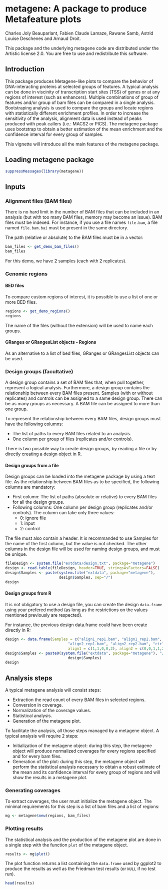 <!--
%\VignetteEngine{knitr::knitr}
%\VignetteIndexEntry{A package to produce Metafeature plots}
-->

metagene: A package to produce Metafeature plots
========================================================

Charles Joly Beauparlant, Fabien Claude Lamaze, Rawane Samb, 
Astrid Louise Deschenes and Arnaud Droit.

This package and the underlying metagene code are distributed under 
the Artistic license 2.0. You are free to use and redistribute this software. 

## Introduction

This package produces Metagene-like plots to compare the behavior of 
DNA-interacting proteins at selected groups of features. A typical analysis 
can be done in viscinity of transcription start sites (TSS) of genes or at any 
regions of interest (such as enhancers). Multiple combinations of group of 
features and/or group of bam files can be compared in a single analysis. 
Bootstraping analysis is used to compare the groups and locate regions with 
statistically different enrichment profiles. In order to increase the 
sensitivity of the analysis, alignment data is used instead of peaks produced 
with peak callers (i.e.: MACS2 or PICS). The metagene package uses bootstrap 
to obtain a better estimation of the mean enrichment and the confidence 
interval for every group of samples.

This vignette will introduce all the main features of the metagene package.

## Loading metagene package

```r
suppressMessages(library(metagene))
```
 
## Inputs

### Alignment files (BAM files)

There is no hard limit in the number of BAM files that can be included in an 
analysis (but with too many BAM files, memory may become an issue). BAM files 
must be indexed. For instance, if you use a file names `file.bam`, a file 
named `file.bam.bai` must be present in the same directory.

The path (relative or absolute) to the BAM files must be in a vector:
```r
bam_files <- get_demo_bam_files()
bam_files
```

For this demo, we have 2 samples (each with 2 replicates).

### Genomic regions

#### BED files

To compare custom regions of interest, it is possible to use a list of one or 
more BED files.

```r
regions <- get_demo_regions()
regions
```

The name of the files (without the extension) will be used to name each groups.

#### GRanges or GRangesList objects - Regions

As an alternative to a list of bed files, GRanges or GRangesList objects can 
be used.

### Design groups (facultative)

A design group contains a set of BAM files that, when pull together, represent 
a logical analysis. Furthermore, a design group contains the relationship 
between every BAM files present. Samples (with or without replicates) and 
controls can be assigned to a same design group. There can be as many groups 
as necessary. A BAM file can be assigned to more than one group. 

To represent the relationship between every BAM files, design groups must have 
the following columns:

* The list of paths to every BAM files related to an analysis.
* One column per group of files (replicates and/or controls). 

There is two possible way to create design groups, by reading a file or by 
directly creating a design object in R.

#### Design groups from a file

Design groups can be loaded into the metagene package by using a text file. As 
the relationship between BAM files as to be specified, the following columns 
are mandatory:

* First column: The list of paths (absolute or relative) to every BAM files 
for all the design groups.
* Following columns: One column per design group (replicates and/or controls). 
The column can take only three values: 
	+ 0: ignore file
	+ 1: input
	+ 2: control

The file must also contain a header. It is recommanded to use Samples for the 
name of the first column, but the value is not checked. The other columns in 
the design file will be used for naming design groups, and must be unique.

```r
fileDesign <- system.file("extdata/design.txt", package="metagene")
design <- read.table(fileDesign, header=TRUE, stringsAsFactors=FALSE)
design$Samples <- paste(system.file("extdata", package="metagene"), 
                        design$Samples, sep="/")
design
```

#### Design groups from R

It is not obligatory to use a design file, you can create the design 
`data.frame` using your prefered method (as long as the restrictions on the 
values mentioned previously are respected).

For instance, the previous design data.frame could have been create directly 
in R:
```r
design <- data.frame(Samples = c("align1_rep1.bam", "align1_rep2.bam", 
                            "align2_rep1.bam", "align2_rep2.bam", "ctrl.bam"),
		                    align1 = c(1,1,0,0,2), align2 = c(0,0,1,1,2))
design$Samples <- paste0(system.file("extdata", package="metagene"), "/", 
                            design$Samples)
design
```

## Analysis steps

A typical metagene analysis will consist steps:

* Extraction the read count of every BAM files in selected regions.
* Conversion in coverage.
* Normalization of the coverage values.
* Statistical analysis.
* Generation of the metagene plot.

To facilitate the analysis, all those steps managed by a metagene object. A 
typical analysis will require 2 steps:

* Initialization of the metagene object: during this step, the metagene object 
will produce normalized coverages for every regions specified and for every 
bam files.
* Generation of the plot: during this step, the metagene object will perform 
the statistical analysis necessary to obtain a robust estimate of the mean 
and its confidence interval for every group of regions and will show the 
results in a metagene plot.

### Generating coverages

To extract coverages, the user must initialize the metagene object. The minimal
requirements for this step is a list of bam files and a list of regions:
```r
mg <- metagene$new(regions, bam_files)
```

### Plotting results

The statistical analysis and the production of the metagene plot are done 
in a single step with the function `plot` of the metagene object.

```r
results <- mg$plot()
```

The plot function returns a list containing the `data.frame` used by 
ggplot2 to produce the results as well as the Friedman test results 
(or `NULL` if no test run).

```r
head(results)
```
